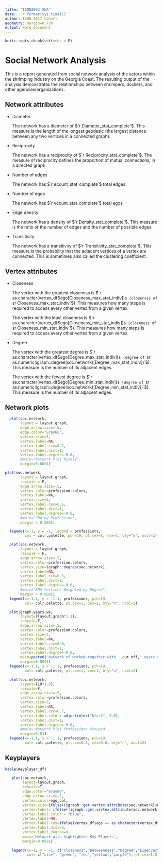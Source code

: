 ```yaml
---
title: "ICON8002 SNA"
date: '`r format(Sys.time())`'
author: ICON 2017 Cohort
geometry: margin=0.7cm
output: word_document
---
```


```r
knitr::opts_chunk$set(echo = F)
```

# Social Network Analysis
This is a report generated from social network analysis of the actors within the shrimping industry on the Georgia Coast. The resulting output of the analysis demonstrates the relationships between shrimpers, dockers, and other agencies/organizations. 


## Network attributes

* Diameter

    The network has a diameter of $`r Diameter_stat_complete`$. This measure is the length of the longest geodesic (the largest distance between any two vertices in a connected graph).

* Reciprocity

    The network has a reciprocity of $`r Reciprocity_stat_complete`$. The measure of reciprocity defines the proportion of mutual connections, in a directed graph.

* Number of edges

    The network has $`r ecount_stat_complete`$ total edges.

* Number of egos

    The network has $`r vcount_stat_complete`$ total egos

* Edge density

    The network has a density of $`r Density_stat_complete`$. This measure is the ratio of the number of edges and the number of possible edges.

* Transitivity

    The network has a transitivity of $`r Transitivity_stat_complete`$. This measure is the probability that the adjacent vertices of a vertex are connected. This is sometimes also called the clustering coefficient.

## Vertex attributes

* Closeness

    The vertex with the greatest closeness is $`r as.character(vertex_df$ego[Closeness_max_stat_indiv])`$ (closeness of $`r Closeness_max_stat_indiv`$). This measures how many steps is required to access every other vertex from a given vertex.

    The vertex with the least closeness is $`r as.character(vertex_df$ego[Closeness_min_stat_indiv])`$ (closeness of $`r Closeness_min_stat_indiv`$). This measures how many steps is required to access every other vertex from a given vertex.

* Degree

    The vertex with the greatest degree is $`r as.character(vertex_df$ego[Degree_max_stat_indiv])`$ (degree of $`r as.numeric(igraph::degree(soc.network)[Degree_max_stat_indiv])`$). This measure is the number of its adjacent edges.

    The vertex with the fewest degree is $`r as.character(vertex_df$ego[Degree_min_stat_indiv])`$ (degree of $`r as.numeric(igraph::degree(soc.network)[Degree_min_stat_indiv])`$). This measure is the number of its adjacent edges.




## Network plots


```r
  plot(soc.network,
       layout = layout.graph,
       edge.arrow.size=.5,
       edge.color="Gray60",
       vertex.size=5,
       vertex.label=NA,
       vertex.label.cex=0.7,
       vertex.label.dist=1,
       vertex.label.degree=-0.6,
       #main="Network Plot_Nicely",
       margin=0.0001)
```

```r
plot(soc.network,
       layout = layout.graph,
       rescale = F,
       edge.arrow.size=.5,
       vertex.color=profession.colors,
       vertex.label=NA,
       vertex.size=5,
       vertex.label.cex=0.5,
       vertex.label.dist=1,
       vertex.label.degree=-0.6,
       #main="SNA by Profession",
       margin = 0.0001)

  legend(x=-1, y = -1, legend = professions,
         col = colr.palette, pch=19, pt.cex=1, cex=1, bty="n", ncol=2)
```




```r
  plot(soc.network,
       layout = layout.graph,
       rescale = F,
       edge.arrow.size=.5,
       vertex.color=profession.colors,
       vertex.size=igraph::degree(soc.network),
       vertex.label=NA,
       vertex.label.cex=0.5,
       vertex.label.dist=1,
       vertex.label.degree=-0.6,
       #main="SNA Vertices Weighted by Degree",
       margin = 0.0001)
  legend(x=-1.1, y = -1.1, professions, pch=19,
         col= colr.palette, pt.cex=1, cex=1, bty="n", ncol=2)
```
  
```r
  plot(graph.years.wk,
       layout=(layout.graph*1.1),
       rescale=F,
       edge.arrow.size=.5,
       vertex.color=profession.colors,
       vertex.size=3,
       vertex.label=NA,
       vertex.label.cex=0.6,
       vertex.label.dist=1,
       vertex.label.degree=-0.6,
       main=paste0('Network of worked-together-with ',cut.off,' years connection'),
       margin=0.0001)
  legend(x=-1.1, y = -1.1, professions, pch=19,
         col= colr.palette, pt.cex=1, cex=1, bty="n", ncol=2)
```

```r
  plot(soc.network,
       layout=(LO*1.0),
       rescale=F, 
       edge.arrow.size=.5,
       vertex.color=profession.colors,
       vertex.size=3,
       vertex.label=NA,
       vertex.label.cex=0.7,
       vertex.label.color= adjustcolor("black", 0.6),
       vertex.label.dist=1,
       vertex.label.degree=-0.6,
       #main='Network Plot Professions Grouped',
       margin=0.01)
  legend(x=-1.1, y = -1.1, professions, pch=19,
         col= colr.palette, pt.cex=0.8, cex=0.8, bty="n", ncol=2)
  ```
## Keyplayers

```r

kable(Keyplayer_df)
```

```r
   plot(soc.network,
        layout=layout.graph,
        rescale=T,
        edge.color="Gray80",
        edge.arrow.size=.5,
        vertex.color=ego_col,
        vertex.size=ifelse((igraph::get.vertex.attribute(soc.network)$name %in% Keyplayer_names), 8, 4),
        vertex.label= ifelse((igraph::get.vertex.attribute(soc.network)$name %in% Keyplayer_names), as.character(igraph::get.vertex.attribute(soc.network)$name), NA),
        vertex.label.color = "blue",
        vertex.label=NA,
        vertex.label.cex=ifelse(vertex_df$ego == as.character(vertex_df$ego[177]), .4, NA),
        vertex.label.dist=4,
        vertex.label.degree=0,
        main='Network with highlighted Key Players',
        margin=0.0001)
   
   legend(x=-1, y = -1, c("Closeness","Betweenness","Degree","Eigenvector","Overlap"), pch=19,
          col= c("blue", "green", "red","yellow","purple"), pt.cex=1.5, cex=0.8, bty="n", ncol=1)
```